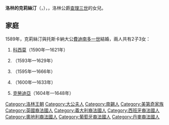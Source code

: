 {{Unreferenced|time=2021-01-14T07:04:26+00:00}}
{{Infobox noble
| name         = 洛林的克莉絲汀
| image        = Christine de Lorraine 1588.jpg
| succession   = 托斯卡納大公夫人
| reign        = 1589年 — 1609年
| birth_date   = {{birth date|1565|8|16|df=y}}
| birth_place  = [[南錫公爵宮|南錫公爵宮]]
| death_date   = {{death date and age|1637|12|19|1565|8|16|df=y}}
| death_place  = [[佛羅倫斯|佛羅倫斯]][[彼提宮|彼提宮]]
| burial_place = [[圣老楞佐圣殿_(佛罗伦萨)|聖羅倫佐聖殿]]
| noble family = [[洛林王朝|洛林王朝]]
| father       = [[查理三世_(洛林)|查理三世]]
| mother       = [[法蘭西的克洛德_(1547年－1575年)|法蘭西的克洛德]]
}}
'''洛林的克莉絲汀'''（{{lang-fr|Christine de Lorraine}}，{{bd|1565年|8月16日|1637年|12月19日}}），{{le|托斯卡納大公夫人|List of consorts of Tuscany}}，洛林公爵[[查理三世_(洛林)|查理三世]]的女兒。

== 家庭 ==
1589年，克莉絲汀與托斯卡納大公[[斐迪南一世·德·美第奇|費迪南多一世]]結婚，兩人共有2子3女：
# [[科西莫二世·德·美第奇|科西莫]]（1590年—1621年）
# {{le|卡特琳娜·德·麥地奇|Catherine de' Medici, Governor of Siena|卡特琳娜}}（1593年—1629年）
# {{le|卡洛·德·麥地奇|Carlo de' Medici (cardinal)|卡洛}}（1595年—1666年）
# {{le|瑪麗亞·瑪達列娜·德·麥地奇|Maria Maddalena de' Medici|瑪麗亞·瑪達列娜}}（1600年—1633年）
# [[克勞迪亞·德·麥地奇|克勞迪亞]]（1604年—1648年）

{{DEFAULTSORT: Christine}}
[[Category:洛林王朝|Category:洛林王朝]]
[[Category:大公夫人|Category:大公夫人]]
[[Category:南錫人|Category:南錫人]]
[[Category:美第奇家族|Category:美第奇家族]]
[[Category:英國裔法國人|Category:英國裔法國人]]
[[Category:義大利裔法國人|Category:義大利裔法國人]]
[[Category:西班牙裔法國人|Category:西班牙裔法國人]]
[[Category:奧地利裔法國人|Category:奧地利裔法國人]]
[[Category:葡萄牙裔法國人|Category:葡萄牙裔法國人]]
[[Category:丹麥裔法國人|Category:丹麥裔法國人]]